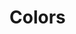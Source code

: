 
<Meta title="Components|Colors" />

# Colors

<ColorPalette>
  <ColorItem
    title="Blue Shade"
    subtitle="Fill"
    colors={['#eef3f9']}
  />
  <ColorItem
    title="Blue Shade (2)"
    subtitle="Fill"
    colors={['#d9e4f1']}
  />
  <ColorItem
    title="Blue (Primary)"
    subtitle="Fill, Text"
    colors={['#4168e5']}
  />
  <ColorItem
    title="Blue (2)"
    subtitle="Fill"
    colors={['#2147a5']}
  />
  <ColorItem
    title="Blue (3)"
    subtitle="Fill"
    colors={['#112d71']}
  />
  <ColorItem
    title="Gray (Primary)"
    subtitle="Fill"
    colors={['#ebeff1']}
  />
  <ColorItem
    title="Gray (2)"
    subtitle="Fill"
    colors={['#c8d4de']}
  />
  <ColorItem
    title="Gray (3)"
    subtitle="Line"
    colors={['#8e93a4']}
  />
  <ColorItem
    title="Gray (4)"
    subtitle="Text"
    colors={['#595e6f']}
  />
  <ColorItem
    title="Black (Primary)"
    subtitle="Text"
    colors={['#141416']}
  />
  <ColorItem
    title="Red Shade"
    subtitle="Fill"
    colors={['#fff2f0']}
  />
  <ColorItem
    title="Red"
    subtitle="Fill"
    colors={['#e55441']}
  />
</ColorPalette>